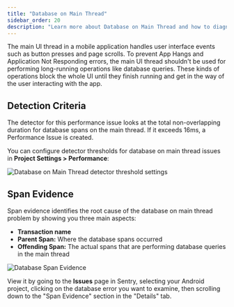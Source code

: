 ```yaml
---
title: "Database on Main Thread"
sidebar_order: 20
description: "Learn more about Database on Main Thread and how to diagnose and fix these issues."
---
```


The main UI thread in a mobile application handles user interface events such as button presses and page scrolls. To prevent App Hangs and Application Not Responding errors, the main UI thread shouldn't be used for performing long-running operations like database queries. These kinds of operations block the whole UI until they finish running and get in the way of the user interacting with the app.

## Detection Criteria

The detector for this performance issue looks at the total non-overlapping duration for database spans on the main thread. If it exceeds 16ms, a Performance Issue is created.

You can configure detector thresholds for database on main thread issues in **Project Settings > Performance**:

![Database on Main Thread detector threshold settings](/product/issues/issue-details/performance-issues/db-on-main-thread-detector-settings.png)

## Span Evidence

Span evidence identifies the root cause of the database on main thread problem by showing you three main aspects:

- **Transaction name**
- **Parent Span:** Where the database spans occurred
- **Offending Span:** The actual spans that are performing database queries in the main thread

![Database Span Evidence](/product/issues/issue-details/performance-issues/db-io.png)

View it by going to the **Issues** page in Sentry, selecting your Android project, clicking on the database error you want to examine, then scrolling down to the "Span Evidence" section in the "Details" tab.
